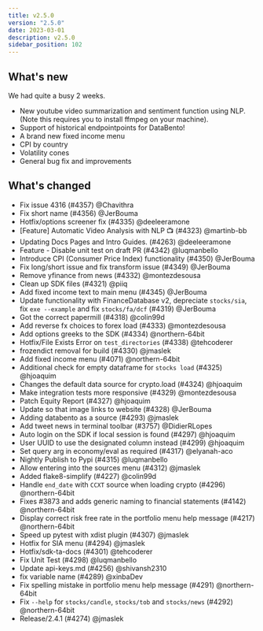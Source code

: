 ```yaml
---
title: v2.5.0
version: "2.5.0"
date: 2023-03-01
description: v2.5.0
sidebar_position: 102
---
```



## What's new
We had quite a busy 2 weeks.
- New youtube video summarization and sentiment function using NLP.  (Note this requires you to install ffmpeg on your machine).
- Support of historical endpointpoints for DataBento!
- A brand new fixed income menu
- CPI by country
- Volatility cones
- General bug fix and improvements



## What's changed
- Fix issue 4316 (#4357) @Chavithra
- Fix short name (#4356) @JerBouma
- Hotfix/options screener fix (#4335) @deeleeramone
- [Feature] Automatic Video Analysis with NLP 📺  (#4323) @martinb-bb
- Updating Docs Pages and Intro Guides.  (#4263) @deeleeramone
- Feature - Disable unit test on draft PR (#4342) @luqmanbello
- Introduce CPI (Consumer Price Index) functionality (#4350) @JerBouma
- Fix long/short issue and fix transform issue (#4349) @JerBouma
- Remove yfinance from news (#4332) @montezdesousa
- Clean up SDK files (#4321) @piiq
- Add fixed income text to main menu (#4345) @JerBouma
- Update functionality with FinanceDatabase v2, depreciate `stocks/sia`, fix `exe --example` and fix `stocks/fa/dcf` (#4319) @JerBouma
- Got the correct papermill (#4318) @colin99d
- Add reverse fx choices to forex load (#4333) @montezdesousa
- Add options greeks to the SDK (#4334) @northern-64bit
- Hotfix/File Exists Error on `test_directories` (#4338) @tehcoderer
- frozendict removal for build (#4330) @jmaslek
- Add fixed income menu (#4071) @northern-64bit
- Additional check for empty dataframe for `stocks load` (#4325) @hjoaquim
- Changes the default data source for crypto.load (#4324) @hjoaquim
- Make integration tests more responsive (#4329) @montezdesousa
- Patch Equity Report (#4327) @hjoaquim
- Update so that image links to website (#4328) @JerBouma
- Adding databento as a source (#4293) @jmaslek
- Add tweet news in terminal toolbar (#3757) @DidierRLopes
- Auto login on the SDK if local session is found (#4297) @hjoaquim
- User UUID to use the designated column instead (#4299) @hjoaquim
- Set query arg in economy/eval as required (#4317) @elyanah-aco
- Nightly Publish to Pypi (#4315) @luqmanbello
- Allow entering into the sources menu (#4312) @jmaslek
- Added flake8-simplify (#4227) @colin99d
- Handle `end_date` with `CCXT` source when loading crypto (#4296) @northern-64bit
- Fixes #3873 and adds generic naming to financial statements (#4142) @northern-64bit
- Display correct risk free rate in the portfolio menu help message (#4217) @northern-64bit
- Speed up pytest with xdist plugin (#4307) @jmaslek
- Hotfix for SIA menu (#4294) @jmaslek
- Hotfix/sdk-ta-docs (#4301) @tehcoderer
- Fix Unit Test (#4298) @luqmanbello
- Update api-keys.md (#4256) @shivansh2310
- fix variable name (#4289) @xinbaDev
- Fix spelling mistake in portfolio menu help message (#4291) @northern-64bit
- Fix `--help` for `stocks/candle`, `stocks/tob` and `stocks/news` (#4292) @northern-64bit
- Release/2.4.1 (#4274) @jmaslek
